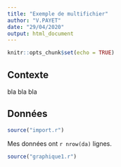 ```yaml
---
title: "Exemple de multifichier"
author: "V.PAYET"
date: "29/04/2020"
output: html_document
---
```


```r
knitr::opts_chunk$set(echo = TRUE)
```

## Contexte
bla bla bla 

## Données

```r
source("import.r")

```
    

Mes données ont `r nrow(da)` lignes.

```r
source("graphique1.r")
```

